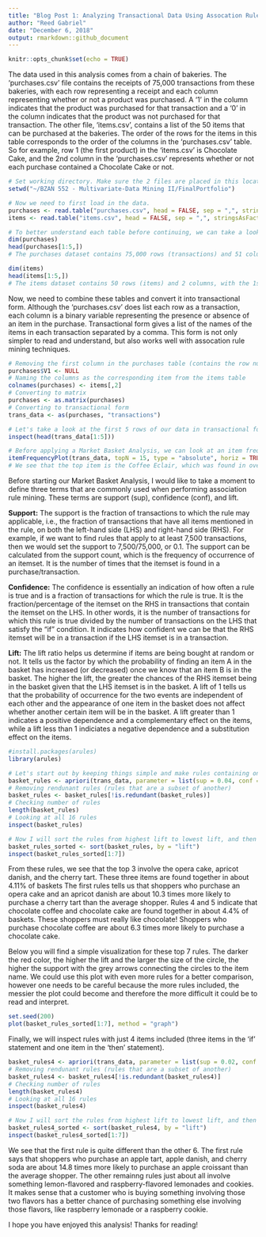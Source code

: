 ```yaml
---
title: "Blog Post 1: Analyzing Transactional Data Using Assocation Rules"
author: "Reed Gabriel"
date: "December 6, 2018"
output: rmarkdown::github_document
---
```


```r
knitr::opts_chunk$set(echo = TRUE)
```

The data used in this analysis comes from a chain of bakeries. The 'purchases.csv' file contains the receipts of 75,000 transactions from these bakeries, with each row representing a receipt and each column representing whether or not a product was purchased. A '1' in the column indicates that the product was purchased for that transaction and a '0' in the column indicates that the product was not purchased for that transaction. The other file, 'items.csv', contains a list of the 50 items that can be purchased at the bakeries. The order of the rows for the items in this table corresponds to the order of the columns in the 'purchases.csv' table. So for example, row 1 (the first product) in the 'items.csv' is Chocolate Cake, and the 2nd column in the 'purchases.csv' represents whether or not each purchase contained a Chocolate Cake or not.

```r
# Set working directory. Make sure the 2 files are placed in this location on your local system.
setwd("~/BZAN 552 - Multivariate-Data Mining II/FinalPortfolio")

# Now we need to first load in the data.
purchases <- read.table("purchases.csv", head = FALSE, sep = ",", stringsAsFactors = FALSE)
items <- read.table("items.csv", head = FALSE, sep = ",", stringsAsFactors = FALSE)

# To better understand each table before continuing, we can take a look at the dimensions and first few rows.
dim(purchases)
head(purchases[1:5,])
# The purchases dataset contains 75,000 rows (transactions) and 51 columns, with the 1st column being the row numbers, and the binary columns following that from column 2 to column 51.

dim(items)
head(items[1:5,])
# The items dataset contains 50 rows (items) and 2 columns, with the 1st column being the row numbers, and the 2nd column showing the name of the item.
```

Now, we need to combine these tables and convert it into transactional form. Although the 'purchases.csv' does list each row as a transaction, each column is a binary variable representing the presence or absence of an item in the purchase. Transactional form gives a list of the names of the items in each transaction separated by a comma. This form is not only simpler to read and understand, but also works well with assocation rule mining techniques.

```r
# Removing the first column in the purchases table (contains the row numbers)
purchases$V1 <- NULL
# Naming the columns as the corresponding item from the items table
colnames(purchases) <- items[,2]
# Converting to matrix
purchases <- as.matrix(purchases)
# Converting to transactional form
trans_data <- as(purchases, "transactions")

# Let's take a look at the first 5 rows of our data in transactional form to make sure it looks correct.
inspect(head(trans_data[1:5]))

# Before applying a Market Basket Analysis, we can look at an item frequency plot to give an idea of which items are being purchased the most frequently for the time period in which this data was collected. I have chosen to look at the top 15 items.
itemFrequencyPlot(trans_data, topN = 15, type = "absolute", horiz = TRUE, col = "skyblue", main  = "Item Frequency Plot", xlab = "Item Frequency (Counts)")
# We see that the top item is the Coffee Eclair, which was found in over 8,000 purchases. A couple other popular items that show up in a significant number of purchases are Hot Coffee and the Tuile Cookie.
```

Before starting our Market Basket Analysis, I would like to take a moment to define three terms that are commonly used when performing association rule mining. These terms are support (sup), confidence (conf), and lift.

**Support:** The support is the fraction of transactions to which the rule may applicable, i.e., the fraction of transactions that have all items mentioned in the rule, on both the left-hand side (LHS) and right-hand side (RHS). For example, if we want to find rules that apply to at least 7,500 transactions, then we would set the support to 7,500/75,000, or 0.1. The support can be calculated from the support count, which is the frequency of occurrence of an itemset. It is the number of times that the itemset is found in a purchase/transaction.

**Confidence:** The confidence is essentially an indication of how often a rule is true and is a fraction of transactions for which the rule is true. It is the fraction/percentage of the itemset on the RHS in transactions that contain the itemset on the LHS. In other words, it is the number of transactions for which this rule is true divided by the number of transactions on the LHS that satisfy the "if" condition. It indicates how confident we can be that the RHS itemset will be in a transaction if the LHS itemset is in a transaction.

**Lift:** The lift ratio helps us determine if items are being bought at random or not. It tells us the factor by which the probability of finding an item A in the basket has increased (or decreased) once we know that an item B is in the basket. The higher the lift, the greater the chances of the RHS itemset being in the basket given that the LHS itemset is in the basket. A lift of 1 tells us that the probability of occurrence for the two events are independent of each other and the appearance of one item in the basket does not affect whether another certain item will be in the basket. A lift greater than 1 indicates a positive dependence and a complementary effect on the items, while a lift less than 1 indiciates a negative dependence and a substitution effect on the items.

```r
#install.packages(arules)
library(arules)

# Let's start out by keeping things simple and make rules containing only 2-3 items.
basket_rules <- apriori(trans_data, parameter = list(sup = 0.04, conf = 0.5, target="rules", minlen = 2, maxlen = 3))
# Removing rendunant rules (rules that are a subset of another)
basket_rules <- basket_rules[!is.redundant(basket_rules)]
# Checking number of rules
length(basket_rules)
# Looking at all 16 rules
inspect(basket_rules)

# Now I will sort the rules from highest lift to lowest lift, and then take a look at the top 7 rules.
basket_rules_sorted <- sort(basket_rules, by = "lift")
inspect(basket_rules_sorted[1:7])
```

From these rules, we see that the top 3 involve the opera cake, apricot danish, and the cherry tart. These three items are found together in about 4.11% of baskets  The first rules tells us that shoppers who purchase an opera cake and an apricot danish are about 10.3 times more likely to purchase a cherry tart than the average shopper. Rules 4 and 5 indicate that chocolate coffee and chocolate cake are found together in about 4.4% of baskets. These shoppers must really like chocolate! Shoppers who purchase chocolate coffee are about 6.3 times more likely to purchase a chocolate cake.

Below you will find a simple visualization for these top 7 rules. The darker the red color, the higher the lift and the larger the size of the circle, the higher the support with the grey arrows connecting the circles to the item name. We could use this plot with even more rules for a better comparison, however one needs to be careful because the more rules included, the messier the plot could become and therefore the more difficult it could be to read and interpret.

```r
set.seed(200)
plot(basket_rules_sorted[1:7], method = "graph")
```

Finally, we will inspect rules with just 4 items included (three items in the 'if' statement and one item in the 'then' statement).

```r
basket_rules4 <- apriori(trans_data, parameter = list(sup = 0.02, conf = 0.5, target="rules", minlen = 4, maxlen = 4))
# Removing rendunant rules (rules that are a subset of another)
basket_rules4 <- basket_rules4[!is.redundant(basket_rules4)]
# Checking number of rules
length(basket_rules4)
# Looking at all 16 rules
inspect(basket_rules4)

# Now I will sort the rules from highest lift to lowest lift, and then take a look at the top 7 rules.
basket_rules4_sorted <- sort(basket_rules4, by = "lift")
inspect(basket_rules4_sorted[1:7])
```

We see that the first rule is quite different than the other 6. The first rule says that shoppers who purchase an apple tart, apple danish, and cherry soda are about 14.8 times more likely to purchase an apple croissant than the average shopper. The other remainng rules just about all involve something lemon-flavored and raspberry-flavored lemonades and cookies. It makes sense that a customer who is buying something involving those two flavors has a better chance of purchasing something else involving those flavors, like raspberry lemonade or a raspberry cookie.

I hope you have enjoyed this analysis! Thanks for reading!
